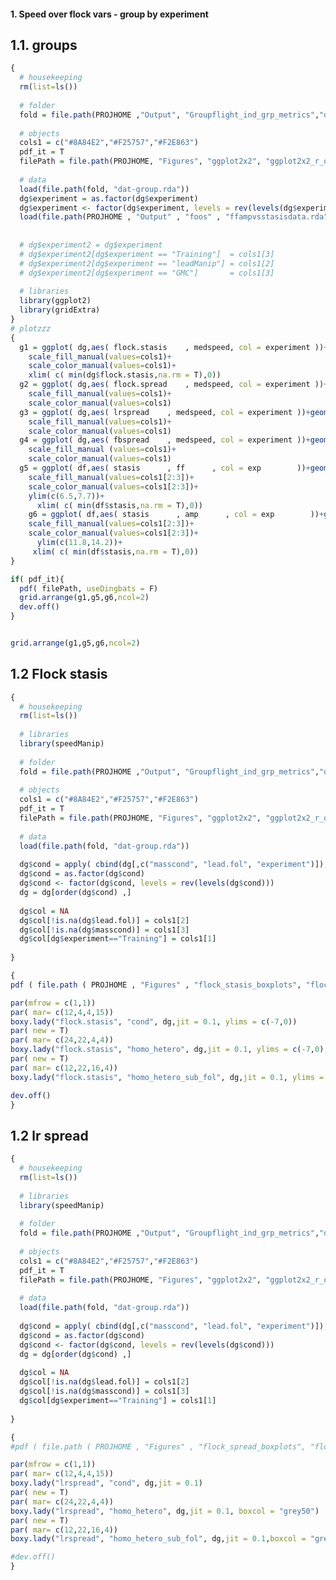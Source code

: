 
#### 1. Speed over flock vars - group by experiment

## 1.1. groups

```R
{
  # housekeeping
  rm(list=ls())
  
  # folder 
  fold = file.path(PROJHOME ,"Output", "Groupflight_ind_grp_metrics","dat4stats", "fis-dist=50minflight-prop=0.1")
  
  # objects 
  cols1 = c("#8A84E2","#F25757","#F2E863")
  pdf_it = T
  filePath = file.path(PROJHOME, "Figures", "ggplot2x2", "ggplot2x2_r_output.pdf")
  
  # data
  load(file.path(fold, "dat-group.rda"))
  dg$experiment = as.factor(dg$experiment)
  dg$experiment <- factor(dg$experiment, levels = rev(levels(dg$experiment)))
  load(file.path(PROJHOME , "Output" , "foos" , "ffampvsstasisdata.rda"))
  
  
  # dg$experiment2 = dg$experiment
  # dg$experiment2[dg$experiment == "Training"]  = cols1[3]
  # dg$experiment2[dg$experiment == "leadManip"] = cols1[2]
  # dg$experiment2[dg$experiment == "GMC"]       = cols1[3]
  
  # libraries
  library(ggplot2)
  library(gridExtra)
}
# plotzzz
{
  g1 = ggplot( dg,aes( flock.stasis    , medspeed, col = experiment ))+geom_smooth(method = "lm")+geom_point()+
    scale_fill_manual(values=cols1)+
    scale_color_manual(values=cols1)+
    xlim( c( min(dg$flock.stasis,na.rm = T),0))
  g2 = ggplot( dg,aes( flock.spread    , medspeed, col = experiment ))+geom_smooth(method = "lm")+geom_point()+
    scale_fill_manual(values=cols1)+
    scale_color_manual(values=cols1)
  g3 = ggplot( dg,aes( lrspread    , medspeed, col = experiment ))+geom_smooth(method = "lm")+geom_point()+
    scale_fill_manual(values=cols1)+
    scale_color_manual(values=cols1)
  g4 = ggplot( dg,aes( fbspread    , medspeed, col = experiment ))+geom_smooth(method = "lm")+geom_point()+ 
    scale_fill_manual (values=cols1)+
    scale_color_manual(values=cols1)
  g5 = ggplot( df,aes( stasis      , ff      , col = exp        ))+geom_smooth(method = "lm")+geom_point()+
    scale_fill_manual(values=cols1[2:3])+
    scale_color_manual(values=cols1[2:3])+ 
    ylim(c(6.5,7.7))+
      xlim( c( min(df$stasis,na.rm = T),0))
    g6 = ggplot( df,aes( stasis      , amp      , col = exp        ))+geom_smooth(method = "lm")+geom_point()+
    scale_fill_manual(values=cols1[2:3])+
    scale_color_manual(values=cols1[2:3])+
      ylim(c(11.8,14.2))+
     xlim( c( min(df$stasis,na.rm = T),0))
}

if( pdf_it){
  pdf( filePath, useDingbats = F)
  grid.arrange(g1,g5,g6,ncol=2)
  dev.off()
}


grid.arrange(g1,g5,g6,ncol=2)


```


## 1.2 Flock stasis

```R
{
  # housekeeping
  rm(list=ls())
  
  # libraries
  library(speedManip)
  
  # folder 
  fold = file.path(PROJHOME ,"Output", "Groupflight_ind_grp_metrics","dat4stats", "fis-dist=50minflight-prop=0.1")
  
  # objects 
  cols1 = c("#8A84E2","#F25757","#F2E863")
  pdf_it = T
  filePath = file.path(PROJHOME, "Figures", "ggplot2x2", "ggplot2x2_r_output.pdf")
  
  # data
  load(file.path(fold, "dat-group.rda"))
  
  dg$cond = apply( cbind(dg[,c("masscond", "lead.fol", "experiment")]),1,function(x){paste(x,collapse = ".")} )
  dg$cond = as.factor(dg$cond)
  dg$cond <- factor(dg$cond, levels = rev(levels(dg$cond)))
  dg = dg[order(dg$cond) ,]
  
  dg$col = NA
  dg$col[!is.na(dg$lead.fol)] = cols1[2]
  dg$col[!is.na(dg$masscond)] = cols1[3]
  dg$col[dg$experiment=="Training"] = cols1[1]
  
}

{
pdf ( file.path ( PROJHOME , "Figures" , "flock_stasis_boxplots", "flock_stasis_boxplots.pdf"),useDingbats = F)

par(mfrow = c(1,1))
par( mar= c(12,4,4,15))
boxy.lady("flock.stasis", "cond", dg,jit = 0.1, ylims = c(-7,0))
par( new = T)
par( mar= c(24,22,4,4))
boxy.lady("flock.stasis", "homo_hetero", dg,jit = 0.1, ylims = c(-7,0), boxcol = "grey50")
par( new = T)
par( mar= c(12,22,16,4))
boxy.lady("flock.stasis", "homo_hetero_sub_fol", dg,jit = 0.1, ylims = c(-7,0), boxcol = "grey60",mult=1)

dev.off()
}
```
## 1.2 lr spread

```R
{
  # housekeeping
  rm(list=ls())
  
  # libraries
  library(speedManip)
  
  # folder 
  fold = file.path(PROJHOME ,"Output", "Groupflight_ind_grp_metrics","dat4stats", "fis-dist=50minflight-prop=0.1")
  
  # objects 
  cols1 = c("#8A84E2","#F25757","#F2E863")
  pdf_it = T
  filePath = file.path(PROJHOME, "Figures", "ggplot2x2", "ggplot2x2_r_output.pdf")
  
  # data
  load(file.path(fold, "dat-group.rda"))
  
  dg$cond = apply( cbind(dg[,c("masscond", "lead.fol", "experiment")]),1,function(x){paste(x,collapse = ".")} )
  dg$cond = as.factor(dg$cond)
  dg$cond <- factor(dg$cond, levels = rev(levels(dg$cond)))
  dg = dg[order(dg$cond) ,]
  
  dg$col = NA
  dg$col[!is.na(dg$lead.fol)] = cols1[2]
  dg$col[!is.na(dg$masscond)] = cols1[3]
  dg$col[dg$experiment=="Training"] = cols1[1]
  
}

{
#pdf ( file.path ( PROJHOME , "Figures" , "flock_spread_boxplots", "flock_stasis_boxplots.pdf"),useDingbats = F)

par(mfrow = c(1,1))
par( mar= c(12,4,4,15))
boxy.lady("lrspread", "cond", dg,jit = 0.1)
par( new = T)
par( mar= c(24,22,4,4))
boxy.lady("lrspread", "homo_hetero", dg,jit = 0.1, boxcol = "grey50")
par( new = T)
par( mar= c(12,22,16,4))
boxy.lady("lrspread", "homo_hetero_sub_fol", dg,jit = 0.1,boxcol = "grey60",mult=1, ylims = range(na.omit(dg$lrspread)))

#dev.off()
}
```
